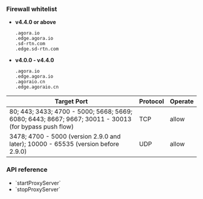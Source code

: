 <PlatformWrapper platform="web">

### Firewall whitelist

* **v4.4.0 or above**

    ```
    .agora.io
    .edge.agora.io
    .sd-rtn.com
    .edge.sd-rtn.com
    ```

* **v4.0.0 - v4.4.0**

    ```
    .agora.io
    .edge.agora.io
    .agoraio.cn
    .edge.agoraio.cn
    ```

| Target Port | Protocol | Operate |
|-------------|----------|---------|
| 80; 443; 3433; 4700 - 5000; 5668; 5669; 6080; 6443; 8667; 9667; 30011 - 30013 (for bypass push flow) | TCP | allow |
| 3478; 4700 - 5000 (version 2.9.0 and later); 10000 - 65535 (version before 2.9.0) | UDP | allow |

### API reference

- <Link to="{{Global.API_REF_WEB_ROOT}}/interfaces/iagorartcclient.html#startproxyserver">`startProxyServer`</Link>
- <Link to="{{Global.API_REF_WEB_ROOT}}/interfaces/iagorartcclient.html#stopproxyserver">`stopProxyServer`</Link>

</PlatformWrapper>
